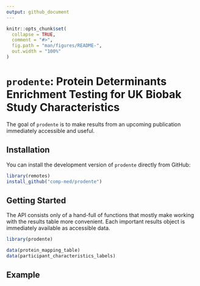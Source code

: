 ```yaml
---
output: github_document
---
```


<!-- README.md is generated from README.Rmd. Please edit that file -->

```r
knitr::opts_chunk$set(
  collapse = TRUE,
  comment = "#>",
  fig.path = "man/figures/README-",
  out.width = "100%"
)
```

# `prodente`: **Pro**tein **De**terminants **En**richment **Tes**ting for UK Biobak Study Characteristics

<!-- badges: start -->
<!-- badges: end -->

The goal of `prodente` is to make results from an upcoming publication immediately accessible and useful.


## Installation

You can install the development version of `prodente` directly from GitHub:

```r
library(remotes)
install_github("comp-med/prodente")
```

## Getting Started

The API consists only of a hand-full of functions that mostly make working with the results table more convenient. Each important results object is immediately available as accessible data. 

```r
library(prodente)

```


```r
data(protein_mapping_table)
data(participant_characteristics_labels)
```

## Example

```r

```

